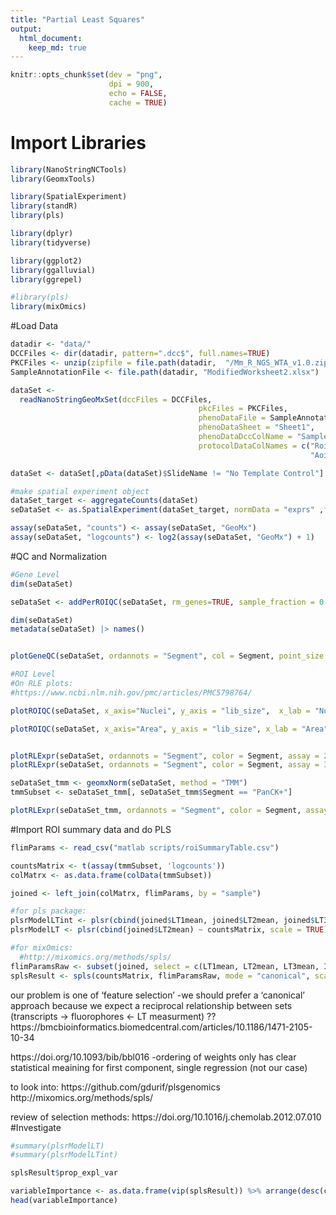 ```yaml
---
title: "Partial Least Squares"
output:
  html_document:
    keep_md: true    
---
```


```r
knitr::opts_chunk$set(dev = "png",
                      dpi = 900,
                      echo = FALSE,
                      cache = TRUE)
```


# Import Libraries
```r
library(NanoStringNCTools)
library(GeomxTools)

library(SpatialExperiment)
library(standR)
library(pls)

library(dplyr)
library(tidyverse)

library(ggplot2)
library(ggalluvial)
library(ggrepel)

#library(pls)
library(mixOmics)
```

#Load Data
```r
datadir <- "data/"
DCCFiles <- dir(datadir, pattern=".dcc$", full.names=TRUE)
PKCFiles <- unzip(zipfile = file.path(datadir,  "/Mm_R_NGS_WTA_v1.0.zip"))
SampleAnnotationFile <- file.path(datadir, "ModifiedWorksheet2.xlsx")

dataSet <-
  readNanoStringGeoMxSet(dccFiles = DCCFiles,
                                          pkcFiles = PKCFiles,
                                          phenoDataFile = SampleAnnotationFile,
                                          phenoDataSheet = "Sheet1",
                                          phenoDataDccColName = "Sample_ID",
                                          protocolDataColNames = c("Roi",
                                                                   "Aoi"))

dataSet <- dataSet[,pData(dataSet)$SlideName != "No Template Control"] #remove no template control

#make spatial experiment object
dataSet_target <- aggregateCounts(dataSet)
seDataSet <- as.SpatialExperiment(dataSet_target, normData = "exprs" ,forceRaw = TRUE)

assay(seDataSet, "counts") <- assay(seDataSet, "GeoMx")
assay(seDataSet, "logcounts") <- log2(assay(seDataSet, "GeoMx") + 1)
```

#QC and Normalization
```r
#Gene Level
dim(seDataSet)

seDataSet <- addPerROIQC(seDataSet, rm_genes=TRUE, sample_fraction = 0.9, min_count = 5)

dim(seDataSet)
metadata(seDataSet) |> names()


plotGeneQC(seDataSet, ordannots = "Segment", col = Segment, point_size = 2, top_n = 9)

#ROI Level
#On RLE plots:
#https://www.ncbi.nlm.nih.gov/pmc/articles/PMC5798764/

plotROIQC(seDataSet, x_axis="Nuclei", y_axis = "lib_size",  x_lab = "Nuclei", x_threshold = 50, color = Segment)

plotROIQC(seDataSet, x_axis="Area", y_axis = "lib_size", x_lab = "Area", color = Segment)


plotRLExpr(seDataSet, ordannots = "Segment", color = Segment, assay = 2) #counts
plotRLExpr(seDataSet, ordannots = "Segment", color = Segment, assay = 3) #logcounts

seDataSet_tmm <- geomxNorm(seDataSet, method = "TMM")
tmmSubset <- seDataSet_tmm[, seDataSet_tmm$Segment == "PanCK+"]

plotRLExpr(seDataSet_tmm, ordannots = "Segment", color = Segment, assay = 3) #logcounts
```

#Import ROI summary data and do PLS
```r
flimParams <- read_csv("matlab scripts/roiSummaryTable.csv")

countsMatrix <- t(assay(tmmSubset, 'logcounts'))
colMatrx <- as.data.frame(colData(tmmSubset))

joined <- left_join(colMatrx, flimParams, by = "sample")

#for pls package:
plsrModelLTint <- plsr(cbind(joined$LT1mean, joined$LT2mean, joined$LT3mean, joined$IR13mean, joined$IR23mean) ~ countsMatrix, scale = TRUE)
plsrModelLT <- plsr(cbind(joined$LT2mean) ~ countsMatrix, scale = TRUE)

#for mixOmics:
  #http://mixomics.org/methods/spls/
flimParamsRaw <- subset(joined, select = c(LT1mean, LT2mean, LT3mean, IR13mean, IR23mean))
splsResult <- spls(countsMatrix, flimParamsRaw, mode = "canonical", scale = TRUE, ncomp = 5)
```
our problem is one of 'feature selection'
  -we should prefer a 'canonical' approach because we expect a reciprocal relationship between sets (transcripts -> fluorophores <- LT measurment) ?? https://bmcbioinformatics.biomedcentral.com/articles/10.1186/1471-2105-10-34

https://doi.org/10.1093/bib/bbl016
  -ordering of weights only has clear statistical meaining for first component, single regression (not our case)

to look into:
https://github.com/gdurif/plsgenomics
http://mixomics.org/methods/spls/

review of selection methods:
https://doi.org/10.1016/j.chemolab.2012.07.010
#Investigate
```r
#summary(plsrModelLT)
#summary(plsrModelLTint)

splsResult$prop_expl_var

variableImportance <- as.data.frame(vip(splsResult)) %>% arrange(desc(comp1))
head(variableImportance)
```

